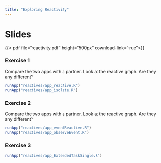 ```yaml
---
title: "Exploring Reactivity"
---
```


# Slides

{{< pdf file="reactivity.pdf"  height="500px" download-link="true">}}

### Exercise 1

Compare the two apps with a partner. Look at the reactive graph. Are they any different?

```r
runApp("reactives/app_reactive.R")
runApp("reactives/app_isolate.R")
```

### Exercise 2

Compare the two apps with a partner. Look at the reactive graph. Are they any different?


```r
runApp("reactives/app_eventReactive.R")
runApp("reactives/app_observeEvent.R")
```

### Exercise 3

```r
runApp("reactives/app_ExtendedTaskSingle.R")
```